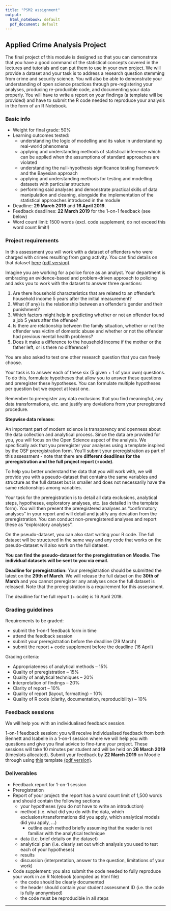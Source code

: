 ```yaml
---
title: "PSM2 assignment"
output:
  html_notebook: default
  pdf_document: default
---
```


## Applied Crime Analysis Project

The final project of this module is designed so that you can demonstrate that you have a good command of the statistical concepts covered in the lectures and tutorials and can put them to use in your own project. We will provide a dataset and your task is to address a research question stemming from crime and security science. You will also be able to demonstrate your understanding of open science practices through pre-registering your analyses, producing re-producible code, and documenting your data properly. You will have to write a report on your findings (a template will be provided) and have to submit the R code needed to reproduce your analysis in the form of an R Notebook.

### Basic info

- Weight for final grade: 50%
- Learning outcomes tested:
    - understanding the logic of modelling and its value in understanding real-world phenomena
    - applying and understanding methods of statistical inference which can be applied when the assumptions of standard approaches are violated
    - understanding the null-hypothesis significance testing framework and the Bayesian approach
    - applying and understanding methods for testing and modelling datasets with particular structure
    - performing said analyses and demonstrate practical skills of data manipulation and cleaning, alongside the implementation of the statistical approaches introduced in the module
- Deadline: **29 March 2019** and **16 April 2019**.
- Feedback deadlines: **22 March 2019** for the 1-on-1 feedback (see below)
- Word count limit: 1500 words (excl. code supplement; do not exceed this word count limit!)

### Project requirements

In this assessment you will work with a dataset of offenders who were charged with crimes resulting from gang activity. You can find details on that dataset [here](https://raw.githack.com/ben-aaron188/ucl_psm2_20182019/master/assessment/dataset_details.nb.html) [(pdf version)](https://github.com/ben-aaron188/ucl_psm2_20182019/blob/master/assessment/dataset_details.pdf).

Imagine you are working for a police force as an analyst. Your department is embracing an evidence-based and problem-driven approach to policing and asks you to work with the dataset to answer three questions:

1. Are there household characteristics that are related to an offender's household income 5 years after the initial measurement?
2. What (if any) is the relationship between an offender's gender and their punishment?
3. Which factors might help in predicting whether or not an offender found a job 5 years after the offense?
4. Is there are relationship between the family situation, whether or not the offender was victim of domestic abuse and whether or not the offender had previous mental health problems?
5. Does it make a difference to the household income if the mother or the father left, or is there no difference?

You are also asked to test one other research question that you can freely choose.

Your task is to answer each of these six (5 given + 1 of your own) questions. To do this, formulate hypotheses that allow you to answer these questions and preregister these hypotheses. You can formulate multiple hypotheses per question but we expect at least one.

Remember to preregister any data exclusions that you find meaningful, any data transformations, etc. and justify any deviations from your preregistered procedure.

**Stepwise data release:**

An important part of modern science is transparency and openness about the data collection and analytical process. Since the data are provided for you, you will focus on the Open Science aspect of the analysis. We specifically ask that you preregister your analyses using a template inspired by the OSF preregistration form. You'll submit your preregistration as part of this assessment - note that there are **different deadlines for the preregistration and the full project report (+code)**.

To help you better understand the data that you will work with, we will provide you with a pseudo-dataset that contains the same variables and structure as the full dataset but is smaller and does not necessarily have the same relationships among variables.

Your task for the preregistration is to detail all data exclusions, analytical steps, hypotheses, exploratory analyses, etc. (as detailed in the template form). You will then present the preregistered analyses as "confirmatory analyses" in your report and will detail and justify any deviation from the preregistration. You can conduct non-preregistered analyses and report these as "exploratory analyses".

On the pseudo-dataset, you can also start writing your R code. The full dataset will be structured in the same way and any code that works on the pseudo-dataset will also work on the full dataset.

**You can find the pseudo-dataset for the preregistration on Moodle. The individual datasets will be sent to you via email.**

**Deadline for preregistration:** Your preregistration should be submitted the latest on the **29th of March**. We will release the full datset on the **30th of March** and you cannot preregister any analyses once the full dataset is released. Note that the preregistration is a requirement for this assessment.

The deadline for the full report (+ ocde) is 16 April 2019.

### Grading guidelines

Requirements to be graded:

- submit the 1-on-1 feedback form in time
- attend the feedback session
- submit your preregistration before the deadline (29 March)
- submit the report + code supplement before the deadline (16 April)

Grading criteria:

- Appropriateness of analytical methods -- 15%
- Quality of preregistration -- 15%
- Quality of analytical techniques -- 20%
- Interpretation of findings -- 20%
- Clarity of report -- 10%
- Quality of report (layout, formatting) -- 10%
- Quality of R code (clarity, documentation, reproducibility) -- 10%


### Feedback sessions

We will help you with an individualised feedback session.

1-on-1 feedback session: you will receive individualised feedback from both Bennett and Isabelle in a 1-on-1 session where we will help you with questions and give you final advice to fine-tune your project. These sessions will take 10 minutes per student and will be held on **26 March 2019** (timeslots allocated). Submit your feedback by **22 March 2019** on Moodle through using [this](https://raw.githack.com/ben-aaron188/ucl_psm2_20182019/master/assessment/feedback_submission_psm2.nb.html) template [(pdf version)](https://github.com/ben-aaron188/ucl_psm2_20182019/blob/master/assessment/feedback_submission_psm2.pdf).


### Deliverables

- Feedback report for 1-on-1 session
- Preregistration
- Report of your project: the report has a word count limit of 1,500 words and should contain the following sections
    - your hypotheses (you do not have to write an introduction)
    - method (i.e. what did you do with the data, which exclusions/transformations did you apply, which analytical models did you apply, ...)
        - outline each method briefly assuming that the reader is not familiar with the analytical technique
    - data (i.e. brief details on the dataset)
    - analytical plan (i.e. clearly set out which analysis you used to test each of your hypotheses)
    - results
    - discussion (interpretation, answer to the question, limitations of your work)
- Code supplement: you also submit the code needed to fully reproduce your work in an R Notebook (compiled as html file)
    - the code should be clearly documented
    - the header should contain your student assessment ID (i.e. the code is fully anonymised)
    - the code must be reproducible in all steps

---